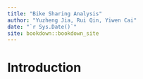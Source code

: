 ```yaml
--- 
title: "Bike Sharing Analysis"
author: "Yuzheng Jia, Rui Qin, Yiwen Cai"
date: "`r Sys.Date()`"
site: bookdown::bookdown_site
---
```


# Introduction

